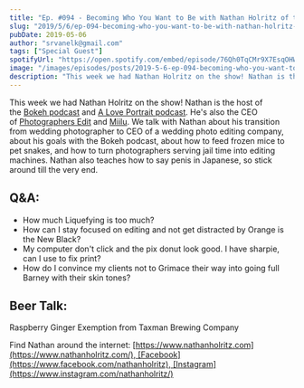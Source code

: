 ```yaml
---
title: "Ep. #094 - Becoming Who You Want to Be with Nathan Holritz of the Bokeh Podcast"
slug: "2019/5/6/ep-094-becoming-who-you-want-to-be-with-nathan-holritz-of-the-bokeh-podcast"
pubDate: 2019-05-06
author: "srvanelk@gmail.com"
tags: ["Special Guest"]
spotifyUrl: "https://open.spotify.com/embed/episode/76Qh0TqCMr9X7EsqOHWoUm?utm_source=generator"
image: "/images/episodes/posts/2019-5-6-ep-094-becoming-who-you-want-to-be-with-nathan-holritz-of-the-bokeh-podcast/DSC_0018_web_square.webp"
description: "This week we had Nathan Holritz on the show! Nathan is the host of the Bokeh podcast and A Love Portrait podcast. He's also the CEO of Photographers Edit and Miilu. We talk with Nathan about his transition from wedding photographer to CEO of a wedding photo editing company, about his goals with the Bokeh podcast, about how to feed frozen mice to pet snakes, and how to turn photographers serving jail time into editing machines. Nathan also teaches how to say penis in Japanese, so stick around till the very end."
---
```


This week we had Nathan Holritz on the show! Nathan is the host of the [Bokeh podcast](https://www.photographersedit.com/blog/category/podcast/) and [A Love Portrait podcast](https://www.aloveportrait.com/). He's also the CEO of [Photographers Edit](https://www.photographersedit.com/) and [Miilu](https://www.miilu.com/newsletter/). We talk with Nathan about his transition from wedding photographer to CEO of a wedding photo editing company, about his goals with the Bokeh podcast, about how to feed frozen mice to pet snakes, and how to turn photographers serving jail time into editing machines. Nathan also teaches how to say penis in Japanese, so stick around till the very end.

## Q&A:
- How much Liquefying is too much?
- How can I stay focused on editing and not get distracted by Orange is the New Black?
- My computer don't click and the pix donut look good. I have sharpie, can I use to fix print?
- How do I convince my clients not to Grimace their way into going full Barney with their skin tones?

## Beer Talk:
Raspberry Ginger Exemption from Taxman Brewing Company

Find Nathan around the internet:
[https://www.nathanholritz.com](https://www.nathanholritz.com/), [Facebook](https://www.facebook.com/nathanholritz), [Instagram](https://www.instagram.com/nathanholritz/)
